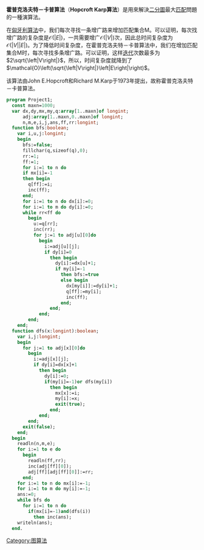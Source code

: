 {{noteTA
|G1=IT
}}
{{Expert|time=2010-11-21}}
{{unreferenced|time=2009-07-22T13:14:54+00:00}}
{{图算法}}

'''霍普克洛夫特－卡普算法'''（'''Hopcroft Karp算法'''）是用來解決[[二分圖|二分圖]]最大[[匹配|匹配]]問題的一種演算法。

在[[匈牙利算法|匈牙利算法]]中，我们每次寻找一条增广路来增加匹配集合M。可以证明，每次找增广路的复杂度是<math>\mathcal{O}\left( \left|E\right| \right)</math>，一共需要增广<math>\mathcal{O}\left(\left|V\right|\right)</math>次，因此总时间复杂度为<math>\mathcal{O}\left(\left|V\right|\left|E\right|\right)</math>。为了降低时间复杂度，在霍普克洛夫特－卡普算法中，我们在增加匹配集合M时，每次寻找多条增广路。可以证明，这样[[迭代|迭代]]次数最多为<math>2\sqrt{\left|V\right|}</math>，所以，时间复杂度就降到了<math>\mathcal{O}\left(\sqrt{\left|V\right|}\left|E\right|\right)</math>。

该算法由John E.Hopcroft和Richard M.Karp于1973年提出，故称霍普克洛夫特－卡普算法。

<syntaxhighlight lang="pascal">
program Project1;
  const maxn=1000;
  var dx,dy,mx,my,q:array[1..maxn]of longint;
      adj:array[1..maxn,0..maxn]of longint;
      n,m,e,i,j,ans,ff,rr:longint;
  function bfs:boolean;
    var i,u,j:longint;
    begin
      bfs:=false;
      fillchar(q,sizeof(q),0);
      rr:=1;
      ff:=1;
      for i:=1 to n do
      if mx[i]=-1
      then begin
        q[ff]:=i;
        inc(ff);
      end;
      for i:=1 to n do dx[i]:=0;
      for i:=1 to m do dy[i]:=0;
      while rr<ff do
        begin
          u:=q[rr];
          inc(rr);
          for j:=1 to adj[u][0]do
            begin
              i:=adj[u][j];
              if dy[i]=0
                then begin
                  dy[i]:=dx[u]+1;
                  if my[i]=-1
                    then bfs:=true
                    else begin
                      dx[my[i]]:=dy[i]+1;
                      q[ff]:=my[i];
                      inc(ff);
                    end;
                end;
            end;
        end;
    end;
  function dfs(x:longint):boolean;
    var i,j:longint;
    begin
      for j:=1 to adj[x][0]do
        begin
          i:=adj[x][j];
          if dy[i]=dx[x]+1
            then begin
              dy[i]:=0;
              if(my[i]=-1)or dfs(my[i])
                then begin
                  mx[x]:=i;
                  my[i]:=x;
                  exit(true);
                end;
            end;
        end;
      exit(false);
    end;
  begin
    readln(n,m,e);
    for i:=1 to e do
      begin
        readln(ff,rr);
        inc(adj[ff][0]);
        adj[ff][adj[ff][0]]:=rr;
      end;
    for i:=1 to n do mx[i]:=-1;
    for i:=1 to m do my[i]:=-1;
    ans:=0;
    while bfs do
      for i:=1 to n do
        if(mx[i]=-1)and(dfs(i))
          then inc(ans);
    writeln(ans);
  end.
</syntaxhighlight>

{{算法}}
[[Category:图算法|Category:图算法]]